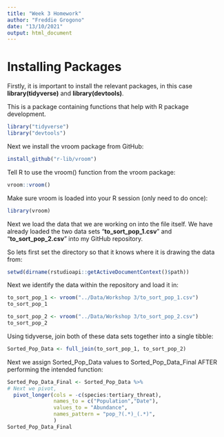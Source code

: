 ```yaml
---
title: "Week 3 Homework"
author: "Freddie Grogono"
date: "13/10/2021"
output: html_document
---
```


# Installing Packages
Firstly, it is important to install the relevant packages, in this case **library(tidyverse)** and **library(devtools)**.

This is a package containing functions that help with R package development.

```r
library("tidyverse")
library("devtools")
```

Next we install the vroom package from GitHub:
```r
install_github("r-lib/vroom")
```

Tell R to use the vroom() function from the vroom package: 
```r
vroom::vroom()
```

Make sure vroom is loaded into your R session (only need to do once):
```r
library(vroom)
```

Next we load the data that we are working on into the file itself.
We have already loaded the two data sets "**to_sort_pop_1.csv**" and "**to_sort_pop_2.csv**" into my GitHub repository. 

So lets first set the directory so that it knows where it is drawing the data from: 

```r
setwd(dirname(rstudioapi::getActiveDocumentContext()$path))
```


Next we identify the data within the repository and load it in:

```r
to_sort_pop_1 <- vroom("../Data/Workshop 3/to_sort_pop_1.csv")
to_sort_pop_1

to_sort_pop_2 <- vroom("../Data/Workshop 3/to_sort_pop_2.csv")
to_sort_pop_2
```

Using tidyverse, join both of these data sets together into a single tibble:

```r
Sorted_Pop_Data <- full_join(to_sort_pop_1, to_sort_pop_2)
```


Next we assign Sorted_Pop_Data values to Sorted_Pop_Data_Final AFTER performing the intended function:

```r
Sorted_Pop_Data_Final <- Sorted_Pop_Data %>%
# Next we pivot, 
  pivot_longer(cols = -c(species:tertiary_threat),
               names_to = c("Population","Date"),
               values_to = "Abundance",
               names_pattern = "pop_?(.*)_(.*)",
               )
Sorted_Pop_Data_Final
```

